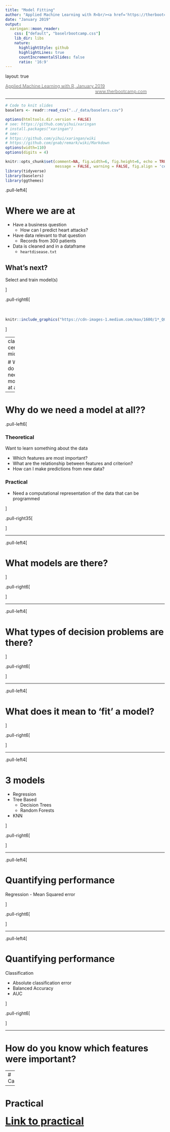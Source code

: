 ```yaml
---
title: "Model Fitting"
author: "Applied Machine Learning with R<br/><a href='https://therbootcamp.github.io'>www.therbootcamp.com</a><br/><a href='https://twitter.com/therbootcamp'>@therbootcamp</a>"
date: "January 2019"
output:
  xaringan::moon_reader:
    css: ["default", "baselrbootcamp.css"]
    lib_dir: libs
    nature:
      highlightStyle: github
      highlightLines: true
      countIncrementalSlides: false
      ratio: '16:9'
---
```


layout: true

<div class="my-footer"><span>
<a href="https://therbootcamp.github.io/"><font color="#7E7E7E">Applied Machine Learning with R, January 2019</font></a>
&emsp;&emsp;&emsp;&emsp;&emsp;&emsp;&emsp;&emsp;&emsp;&emsp;&emsp;&emsp;&emsp;&emsp;&emsp;&emsp;&emsp;&emsp;&emsp;&emsp;
<a href="https://therbootcamp.github.io/"><font color="#7E7E7E">www.therbootcamp.com</font></a>
</span></div> 

---


```r
# Code to knit slides
baselers <- readr::read_csv("../_data/baselers.csv")
```


```r
options(htmltools.dir.version = FALSE)
# see: https://github.com/yihui/xaringan
# install.packages("xaringan")
# see: 
# https://github.com/yihui/xaringan/wiki
# https://github.com/gnab/remark/wiki/Markdown
options(width=110)
options(digits = 4)
```

```r
knitr::opts_chunk$set(comment=NA, fig.width=6, fig.height=6, echo = TRUE, eval = TRUE, 
                      message = FALSE, warning = FALSE, fig.align = 'center', dpi = 200)
library(tidyverse)
library(baselers)
library(ggthemes)
```


.pull-left4[

# Where we are at

- Have a business question
    - How can I predict heart attacks?

- Have data relevant to that question
    - Records from 300 patients

- Data is cleaned and in a dataframe
    - `heartdisease.txt`

## What's next?

<high>Select</high> and <high>train</high> model(s)

]

.pull-right6[
<br><br><br>
```r
knitr::include_graphics("https://cdn-images-1.medium.com/max/1600/1*_QGyIwpgq831xI54cIe_GQ.jpeg")
```


]


---
class: center, middle

# Why do we need a model at all?

---

# Why do we need a model at all??

.pull-left6[


### Theoretical

Want to learn something about the data

- Which features are most <high>important</high>?
- What are the <high>relationship</high> between features and criterion?
- How can I make <high>predictions</high> from new data?

### Practical

- Need a computational representation of the data that can be programmed


]

.pull-right35[

]


---

.pull-left4[

# What models are there?

]

.pull-right6[

]




---

.pull-left4[

# What types of decision problems are there?

]

.pull-right6[

]

---


.pull-left4[

# What does it mean to 'fit' a model?

]

.pull-right6[

]


---

.pull-left4[

# 3 models

- Regression
- Tree Based
    - Decision Trees
    - Random Forests
- KNN

]

.pull-right6[

]


---

.pull-left4[

# Quantifying performance

Regression - Mean Squared error

]

.pull-right6[


]

---

.pull-left4[

# Quantifying performance

Classification

- Absolute classification error
- Balanced Accuracy
- AUC

]

.pull-right6[

]

---

# How do you know which features were important?

---
# Caret






---


# Practical

<font size=6><b><a href="https://therbootcamp.github.io/Intro2DataScience_2018Oct/_sessions/Plotting/Plotting_practical.html">Link to practical</a>






